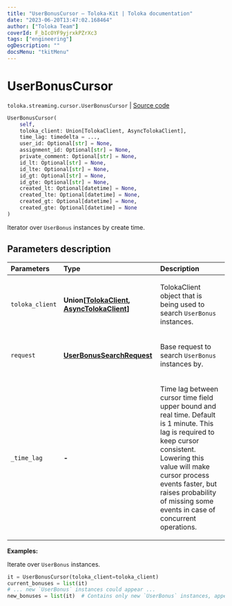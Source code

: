 ```yaml
---
title: "UserBonusCursor — Toloka-Kit | Toloka documentation"
date: "2023-06-20T13:47:02.168464"
author: ["Toloka Team"]
coverId: F_bIcOYF9yjrxkPZrXc3
tags: ["engineering"]
ogDescription: ""
docsMenu: "tkitMenu"
---
```


# UserBonusCursor

`toloka.streaming.cursor.UserBonusCursor` | [Source code](https://github.com/Toloka/toloka-kit/blob/v1.2.0/src/streaming/cursor.py#L328)

```python
UserBonusCursor(
    self,
    toloka_client: Union[TolokaClient, AsyncTolokaClient],
    time_lag: timedelta = ...,
    user_id: Optional[str] = None,
    assignment_id: Optional[str] = None,
    private_comment: Optional[str] = None,
    id_lt: Optional[str] = None,
    id_lte: Optional[str] = None,
    id_gt: Optional[str] = None,
    id_gte: Optional[str] = None,
    created_lt: Optional[datetime] = None,
    created_lte: Optional[datetime] = None,
    created_gt: Optional[datetime] = None,
    created_gte: Optional[datetime] = None
)
```

Iterator over `UserBonus` instances by create time.

## Parameters description

| Parameters | Type | Description |
| :----------| :----| :-----------|
`toloka_client`|**Union\[[TolokaClient](/docs/toloka-kit/reference/toloka.client.TolokaClient), [AsyncTolokaClient](/docs/toloka-kit/reference/toloka.async_client.client.AsyncTolokaClient)\]**|<p>TolokaClient object that is being used to search `UserBonus` instances.</p>
`request`|**[UserBonusSearchRequest](/docs/toloka-kit/reference/toloka.client.search_requests.UserBonusSearchRequest)**|<p>Base request to search `UserBonus` instances by.</p>
`_time_lag`|**-**|<p>Time lag between cursor time field upper bound and real time. Default is 1 minute. This lag is required to keep cursor consistent. Lowering this value will make cursor process events faster, but raises probability of missing some events in case of concurrent operations.</p>

**Examples:**

Iterate over `UserBonus` instances.

```python
it = UserBonusCursor(toloka_client=toloka_client)
current_bonuses = list(it)
# ... new `UserBonus` instances could appear ...
new_bonuses = list(it)  # Contains only new `UserBonus` instances, appeared since the previous call.
```